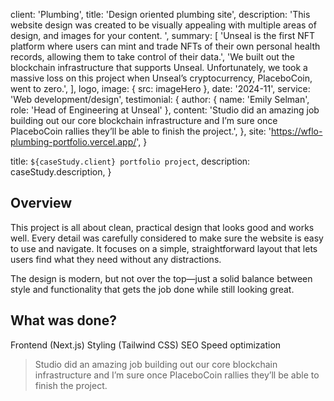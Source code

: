 
  client: 'Plumbing',
  title: 'Design oriented plumbing site',
  description:
    'This website design was created to be visually appealing with multiple areas of design, and images for your content. ',
  summary: [
    'Unseal is the first NFT platform where users can mint and trade NFTs of their own personal health records, allowing them to take control of their data.',
    'We built out the blockchain infrastructure that supports Unseal. Unfortunately, we took a massive loss on this project when Unseal’s cryptocurrency, PlaceboCoin, went to zero.',
  ],
  logo,
  image: { src: imageHero },
  date: '2024-11',
  service: 'Web development/design',
  testimonial: {
    author: { name: 'Emily Selman', role: 'Head of Engineering at Unseal' },
    content:
      'Studio did an amazing job building out our core blockchain infrastructure and I’m sure once PlaceboCoin rallies they’ll be able to finish the project.',
  },
  site: 'https://wflo-plumbing-portfolio.vercel.app/',
}

  title: `${caseStudy.client} portfolio project`,
  description: caseStudy.description,
}

## Overview

This project is all about clean, practical design that looks good and works well. Every detail was carefully considered to make sure the website is easy to use and navigate. It focuses on a simple, straightforward layout that lets users find what they need without any distractions.

The design is modern, but not over the top—just a solid balance between style and functionality that gets the job done while still looking great.

## What was done?

<TagList>
  <TagListItem>Frontend (Next.js)</TagListItem>
  <TagListItem>Styling (Tailwind CSS)</TagListItem>
  <TagListItem>SEO</TagListItem>
  <TagListItem>Speed optimization</TagListItem>
</TagList>

<Blockquote
  image={{ src: design }}
>
  Studio did an amazing job building out our core blockchain infrastructure and
  I’m sure once PlaceboCoin rallies they’ll be able to finish the project.
</Blockquote>

